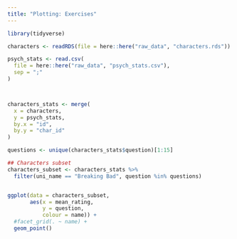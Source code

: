 ```yaml
---
title: "Plotting: Exercises"
---
```


```r
library(tidyverse)

characters <- readRDS(file = here::here("raw_data", "characters.rds"))

psych_stats <- read.csv(
  file = here::here("raw_data", "psych_stats.csv"),
  sep = ";"
)



characters_stats <- merge(
  x = characters,
  y = psych_stats,
  by.x = "id", 
  by.y = "char_id"
)

questions <- unique(characters_stats$question)[1:15]

## Characters subset
characters_subset <- characters_stats %>% 
  filter(uni_name == "Breaking Bad", question %in% questions)


ggplot(data = characters_subset, 
       aes(x = mean_rating, 
           y = question,
           colour = name)) +
  #facet_grid(. ~ name) +
  geom_point()

```


